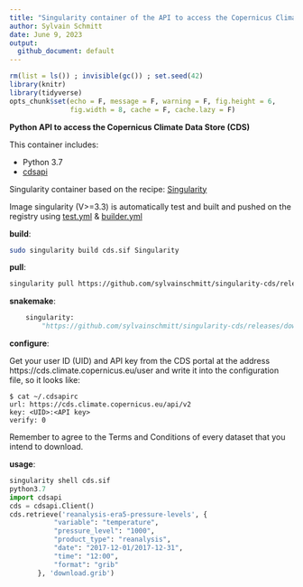 ```yaml
---
title: "Singularity container of the API to access the Copernicus Climate Data Store (CDS)"
author: Sylvain Schmitt
date: June 9, 2023
output:
  github_document: default
---
```


```r
rm(list = ls()) ; invisible(gc()) ; set.seed(42)
library(knitr)
library(tidyverse)
opts_chunk$set(echo = F, message = F, warning = F, fig.height = 6, 
               fig.width = 8, cache = F, cache.lazy = F)
```

**Python API to access the Copernicus Climate Data Store (CDS)**

This container includes:

* Python 3.7
* [cdsapi](https://github.com/ecmwf/cdsapi)

Singularity container based on the recipe: [Singularity](https://github.com/sylvainschmitt/singularity-cds/blob/main/Singularity)

Image singularity (V>=3.3) is automatically test and built and pushed on the registry using 
[test.yml](https://github.com/sylvainschmitt/singularity-cds/blob/main/.github/workflows/test.yml) &
[builder.yml](https://github.com/sylvainschmitt/singularity-cds/blob/main/.github/workflows/builder.yml)

**build**:

```bash
sudo singularity build cds.sif Singularity
```

**pull**:

```bash
singularity pull https://github.com/sylvainschmitt/singularity-cds/releases/download/0.0.1/sylvainschmitt-singularity-cds.latest.sif
```

**snakemake**:

```python
    singularity: 
        "https://github.com/sylvainschmitt/singularity-cds/releases/download/0.0.1/sylvainschmitt-singularity-cds.latest.sif"
```

**configure**:

Get your user ID (UID) and API key from the CDS portal at the address https://cds.climate.copernicus.eu/user and write it into the configuration file, so it looks like:

```
$ cat ~/.cdsapirc
url: https://cds.climate.copernicus.eu/api/v2
key: <UID>:<API key>
verify: 0
```

Remember to agree to the Terms and Conditions of every dataset that you intend to download.

**usage**:

```python
singularity shell cds.sif 
python3.7
import cdsapi
cds = cdsapi.Client()
cds.retrieve('reanalysis-era5-pressure-levels', {
           "variable": "temperature",
           "pressure_level": "1000",
           "product_type": "reanalysis",
           "date": "2017-12-01/2017-12-31",
           "time": "12:00",
           "format": "grib"
       }, 'download.grib')
```